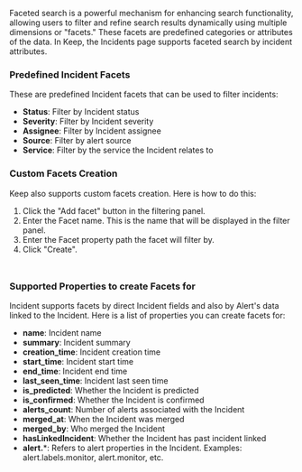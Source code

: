 Faceted search is a powerful mechanism for enhancing search functionality, allowing users to filter and refine search results dynamically using multiple dimensions or "facets." These facets are predefined categories or attributes of the data. In Keep, the Incidents page supports faceted search by incident attributes.

### Predefined Incident Facets
These are predefined Incident facets that can be used to filter incidents:
- **Status**: Filter by Incident status
- **Severity**: Filter by Incident severity
- **Assignee**: Filter by Incident assignee
- **Source**: Filter by alert source
- **Service**: Filter by the service the Incident relates to

### Custom Facets Creation
Keep also supports custom facets creation. Here is how to do this:
1. Click the "Add facet" button in the filtering panel.
2. Enter the Facet name. This is the name that will be displayed in the filter panel.
3. Enter the Facet property path the facet will filter by.
4. Click "Create".

<Frame width="100" height="200">
    <img height="10" src="/images/incidents/add_facet_for_incident.png" />
</Frame>

### Supported Properties to create Facets for
Incident supports facets by direct Incident fields and also by Alert's data linked to the Incident. Here is a list of properties you can create facets for:
- **name**: Incident name
- **summary**: Incident summary
- **creation_time**: Incident creation time
- **start_time**: Incident start time
- **end_time**: Incident end time
- **last_seen_time**: Incident last seen time
- **is_predicted**: Whether the Incident is predicted
- **is_confirmed**: Whether the Incident is confirmed
- **alerts_count**: Number of alerts associated with the Incident
- **merged_at**: When the Incident was merged
- **merged_by**: Who merged the Incident
- **hasLinkedIncident**: Whether the Incident has past incident linked
- **alert.***: Refers to alert properties in the Incident. Examples: alert.labels.monitor, alert.monitor, etc.
